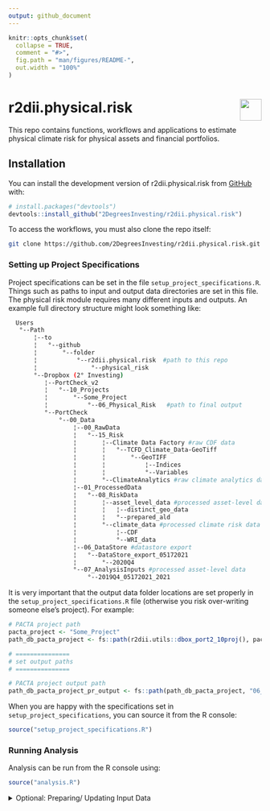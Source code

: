 ```yaml
---
output: github_document
---
```


<!-- README.md is generated from README.Rmd. Please edit that file -->

```r
knitr::opts_chunk$set(
  collapse = TRUE,
  comment = "#>",
  fig.path = "man/figures/README-",
  out.width = "100%"
)
```

# r2dii.physical.risk <a href='https://github.com/2DegreesInvesting/r2dii.physical.risk'><img src='https://imgur.com/A5ASZPE.png' align='right' height='43' /></a>


<!-- badges: start -->
<!-- badges: end -->

This repo contains functions, workflows and applications to estimate physical
climate risk for physical assets and financial portfolios.

## Installation

You can install the development version of r2dii.physical.risk from [GitHub](https://github.com/) with:

``` r
# install.packages("devtools")
devtools::install_github("2DegreesInvesting/r2dii.physical.risk")
```

To access the workflows, you must also clone the repo itself: 

``` bash
git clone https://github.com/2DegreesInvesting/r2dii.physical.risk.git
```

### Setting up Project Specifications
Project specifications can be set in the file `setup_project_specifications.R`. 
Things such as paths to input and output data directories are set in this file. 
The physical risk module requires many different inputs and outputs. An example 
full directory structure might look something like: 
``` bash
  Users                                                                  
   °--Path                                                               
       ¦--to                                                             
       ¦   °--github                                                     
       ¦       °--folder                                                 
       ¦           °--r2dii.physical.risk  #path to this repo            
       ¦               °--physical_risk                                  
       °--Dropbox (2° Investing)                                         
          ¦--PortCheck_v2                                                
          ¦   °--10_Projects                                             
          ¦       °--Some_Project                                        
          ¦           °--06_Physical_Risk   #path to final output        
          °--PortCheck                                                   
              °--00_Data                                                 
                  ¦--00_RawData                                          
                  ¦   °--15_Risk                                         
                  ¦       ¦--Climate Data Factory #raw CDF data          
                  ¦       ¦   °--TCFD_Climate_Data-GeoTiff               
                  ¦       ¦       °--GeoTIFF                             
                  ¦       ¦           ¦--Indices                         
                  ¦       ¦           °--Variables                       
                  ¦       °--ClimateAnalytics #raw climate analytics data
                  ¦--01_ProcessedData                                    
                  ¦   °--08_RiskData                                     
                  ¦       ¦--asset_level_data #processed asset-level data
                  ¦       ¦   ¦--distinct_geo_data                       
                  ¦       ¦   °--prepared_ald                            
                  ¦       °--climate_data #processed climate risk data   
                  ¦           ¦--CDF                                     
                  ¦           °--WRI_data                                
                  ¦--06_DataStore #datastore export                      
                  ¦   °--DataStore_export_05172021                       
                  ¦       °--2020Q4                                      
                  °--07_AnalysisInputs #processed asset-level data       
                      °--2019Q4_05172021_2021                            
```

It is very important that the output data folder locations are set properly in 
the `setup_project_specifications.R` file (otherwise you risk over-writing 
someone else's project). For example: 

``` r
# PACTA project path
pacta_project <- "Some_Project"
path_db_pacta_project <- fs::path(r2dii.utils::dbox_port2_10proj(), pacta_project)

# ===============
# set output paths
# ===============

# PACTA project output path
path_db_pacta_project_pr_output <- fs::path(path_db_pacta_project, "06_Physical_Risk")
```
When you are happy with the specifications set in `setup_project_specifications`, you can source it from the R console:
``` r
source("setup_project_specifications.R")
```

### Running Analysis
Analysis can be run from the R console using:
``` r
source("analysis.R")
```

<details>
  <summary>Optional: Preparing/ Updating Input Data</summary>

  ## Asset Resolution
  `prepare_AR_data.R`

  ## Climate Data Factory
  `prepare_CDF_data.R`

  ## Climate Analytics
  `prepare_climate_analytics_data.R`

  ## Open Street Map
  `prepare_OSM_data.R`

</details>

